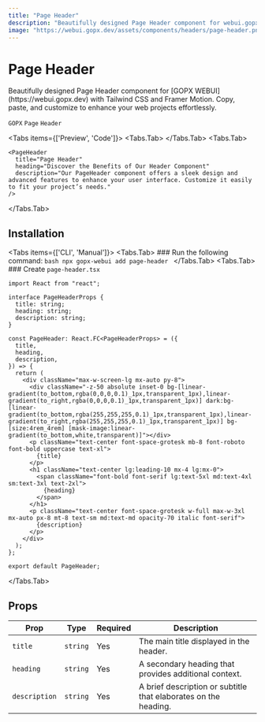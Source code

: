 ```yaml
---
title: "Page Header"
description: "Beautifully designed Page Header component for webui.gopx.dev with Tailwind CSS and Framer Motion. Copy, paste, and customize to enhance your web projects effortlessly."
image: "https://webui.gopx.dev/assets/components/headers/page-header.png"
---
```



# Page Header

<p className="opacity-80 text-lg">Beautifully designed Page Header component for [GOPX WEBUI](https://webui.gopx.dev) with Tailwind CSS and Framer Motion. Copy, paste, and customize to enhance your web projects effortlessly.</p>

`GOPX` `Page` `Header`

<Tabs items={['Preview', 'Code']}>
  <Tabs.Tab>
    <Showcase>
<PageHeader 
  title="Page Header"
  heading="Discover the Benefits of Our Header Component"
  description="Our PageHeader component offers a sleek design and advanced features to enhance your user interface. Customize it easily to fit your project’s needs."
/>
    </Showcase>
  </Tabs.Tab>
  <Tabs.Tab>
```tsx filename="PricingHeader.tsx" showLineNumbers
<PageHeader 
  title="Page Header"
  heading="Discover the Benefits of Our Header Component"
  description="Our PageHeader component offers a sleek design and advanced features to enhance your user interface. Customize it easily to fit your project’s needs."
/>
```
  </Tabs.Tab>
</Tabs>


## Installation

<Tabs items={['CLI', 'Manual']}>
  <Tabs.Tab>
    ### Run the following command:
    ```bash
    npx gopx-webui add page-header
    ```
  </Tabs.Tab>
  <Tabs.Tab>
    ### Create `page-header.tsx`
```tsx filename="page-header.tsx" showLineNumbers
import React from "react";
 
interface PageHeaderProps {
  title: string;
  heading: string;
  description: string;
}
 
const PageHeader: React.FC<PageHeaderProps> = ({
  title,
  heading,
  description,
}) => {
  return (
    <div className="max-w-screen-lg mx-auto py-8">
      <div className="-z-50 absolute inset-0 bg-[linear-gradient(to_bottom,rgba(0,0,0,0.1)_1px,transparent_1px),linear-gradient(to_right,rgba(0,0,0,0.1)_1px,transparent_1px)] dark:bg-[linear-gradient(to_bottom,rgba(255,255,255,0.1)_1px,transparent_1px),linear-gradient(to_right,rgba(255,255,255,0.1)_1px,transparent_1px)] bg-[size:4rem_4rem] [mask-image:linear-gradient(to_bottom,white,transparent)]"></div>
      <p className="text-center font-space-grotesk mb-8 font-roboto font-bold uppercase text-xl">
        {title}
      </p>
      <h1 className="text-center lg:leading-10 mx-4 lg:mx-0">
        <span className="font-bold font-serif lg:text-5xl md:text-4xl sm:text-3xl text-2xl">
          {heading}
        </span>
      </h1>
      <p className="text-center font-space-grotesk w-full max-w-3xl mx-auto px-8 mt-8 text-sm md:text-md opacity-70 italic font-serif">
        {description}
      </p>
    </div>
  );
};
 
export default PageHeader;
```
  </Tabs.Tab>
</Tabs>

## Props

| Prop        | Type     | Required | Description                          |
|-------------|----------|----------|--------------------------------------|
| `title`     | `string` | Yes      | The main title displayed in the header. |
| `heading`   | `string` | Yes      | A secondary heading that provides additional context. |
| `description` | `string` | Yes      | A brief description or subtitle that elaborates on the heading. |

